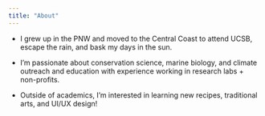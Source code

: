 ```yaml
---
title: "About"
---
```


-   I grew up in the PNW and moved to the Central Coast to attend UCSB, escape the rain, and bask my days in the sun.

-   I'm passionate about conservation science, marine biology, and climate outreach and education with experience working in research labs + non-profits.

-   Outside of academics, I'm interested in learning new recipes, traditional arts, and UI/UX design!

```r

```
